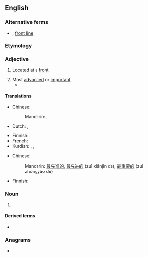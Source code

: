 {{also|front-line|front line}}
==English==

===Alternative forms===
* {{l|en|front-line}} {{qualifier|in [[attributive]] use}}; [[front line]]

===Etymology===
{{compound|en|front|line}}

===Adjective===
{{en-adj|-}}

# {{lb|en|military}} Located at a [[front]]
# Most [[advanced]] or [[important]]
#* {{quote-journal|en|date=2019 November 6|title=RMT criticises LNER Azumas over "inadequate facilities"|journal=Rail|page=19|text=Concerns have been raised about available luggage space, with Cash remarking: "With the upcoming Christmas period there will likely be a large increase in health and safety issues and stress for '''frontline''' staff."}}

====Translations====
{{trans-top|military: located at a front}}
* Chinese:
*: Mandarin: {{t+|cmn|前線|alt=前線的|sc=Hani}}, {{t+|cmn|前线|alt=前线的|tr=qiánxiàn de|sc=Hani}}
* Dutch: {{t+|nl|frontlinie|f}}, {{t+|nl|frontlijn}}
{{trans-mid}}
* Finnish: {{t+|fi|eturintama|alt=eturintama-}}
* French: {{t+|fr|ligne de front|f}}
* Kurdish: {{t+|ku|bere|m|sc=ku-Arab}}, {{t+|ku|cephe|m|sc=ku-Arab}}, {{t+|ku|enî|f|sc=ku-Arab}}
{{trans-bottom}}

{{trans-top|most advanced; most important}}
* Chinese:
*: Mandarin: {{qualifier|most advanced}} [[最]][[先進]][[的]], [[最]][[先进]][[的]] (zuì xiānjìn de), {{qualifier|most important}} [[最]][[重要]][[的]] (zuì zhòngyào de)
{{trans-mid}}
* Finnish: {{t|fi|eturivin}}
{{trans-bottom}}

===Noun===
{{en-noun}}

# {{alternative spelling of|en|front line}}

====Derived terms====
* {{l|en|frontliner}}

===Anagrams===
* {{anagrams|en|a=efilnnort|nonfilter}}